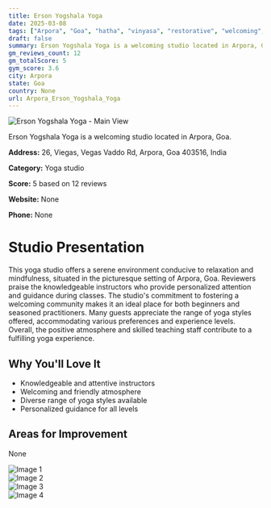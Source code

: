 ```yaml
---
title: Erson Yogshala Yoga
date: 2025-03-08
tags: ["Arpora", "Goa", "hatha", "vinyasa", "restorative", "welcoming", "community-oriented", "Arpora"]  
draft: false
summary: Erson Yogshala Yoga is a welcoming studio located in Arpora, Goa.
gm_reviews_count: 12
gm_totalScore: 5
gym_score: 3.6
city: Arpora
state: Goa
country: None
url: Arpora_Erson_Yogshala_Yoga
---
```


<div className="aspect-[16/9] relative my-8">
  <img 
    src="https://lh5.googleusercontent.com/p/AF1QipPnwmjJ8fL0aAvN0Zvdlcdv13CxELFpLtkPNWEj=w1920-h1080-k-no"
    alt="Erson Yogshala Yoga - Main View"
    className="object-cover absolute inset-0 w-full h-full rounded-lg"
  />
</div>

Erson Yogshala Yoga is a welcoming studio located in Arpora, Goa.

**Address:** 26, Viegas, Vegas Vaddo Rd, Arpora, Goa 403516, India

**Category:** Yoga studio

**Score:** 5 based on 12 reviews

**Website:** None

**Phone:** None

# Studio Presentation

This yoga studio offers a serene environment conducive to relaxation and mindfulness, situated in the picturesque setting of Arpora, Goa. Reviewers praise the knowledgeable instructors who provide personalized attention and guidance during classes. The studio's commitment to fostering a welcoming community makes it an ideal place for both beginners and seasoned practitioners. Many guests appreciate the range of yoga styles offered, accommodating various preferences and experience levels. Overall, the positive atmosphere and skilled teaching staff contribute to a fulfilling yoga experience.

## Why You'll Love It

- Knowledgeable and attentive instructors
- Welcoming and friendly atmosphere
- Diverse range of yoga styles available
- Personalized guidance for all levels

## Areas for Improvement

None

<div className="grid grid-cols-1 xl:grid-cols-2 gap-4 my-8">
<div className="aspect-[4/3] relative"><img src="https://lh5.googleusercontent.com/p/AF1QipNVGzpG1_Wl6QtZSBLM7nEqoIVC5hz3ueJNbVq8=w1920-h1080-k-no" alt="Image 1" className="object-cover absolute inset-0 w-full h-full rounded-lg" /></div>
<div className="aspect-[4/3] relative"><img src="https://lh5.googleusercontent.com/p/AF1QipPNblGRjM0yPiBHUXOtMDoHbdCkyqAOb_S9Muf0=w1920-h1080-k-no" alt="Image 2" className="object-cover absolute inset-0 w-full h-full rounded-lg" /></div>
<div className="aspect-[4/3] relative"><img src="https://lh5.googleusercontent.com/p/AF1QipOcMUUa1mV0CYvkjKgNEdQX9i5fQoH2XT8KxmA7=w1920-h1080-k-no" alt="Image 3" className="object-cover absolute inset-0 w-full h-full rounded-lg" /></div>
<div className="aspect-[4/3] relative"><img src="https://lh5.googleusercontent.com/p/AF1QipOm_ORXc8UCCIJIxLUIkiK0BLX9fkR0OLfldoAP=w1920-h1080-k-no" alt="Image 4" className="object-cover absolute inset-0 w-full h-full rounded-lg" /></div>
</div>